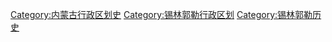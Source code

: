 [[Category:内蒙古行政区划史|Category:内蒙古行政区划史]]
[[Category:锡林郭勒行政区划|Category:锡林郭勒行政区划]]
[[Category:锡林郭勒历史|Category:锡林郭勒历史]]